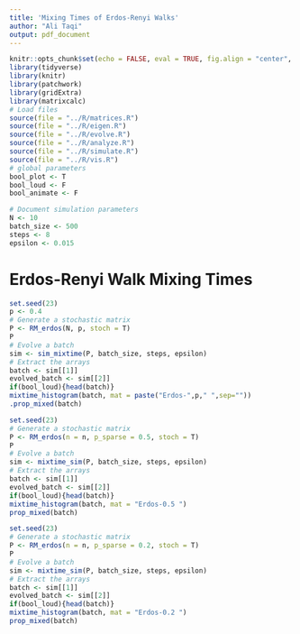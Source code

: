 ```yaml
---
title: 'Mixing Times of Erdos-Renyi Walks'
author: "Ali Taqi"
output: pdf_document
---
```


```r
knitr::opts_chunk$set(echo = FALSE, eval = TRUE, fig.align = "center", fig.height = 4, message = FALSE, warning = FALSE)
library(tidyverse)
library(knitr)
library(patchwork)
library(gridExtra)
library(matrixcalc)
# Load files
source(file = "../R/matrices.R")
source(file = "../R/eigen.R")
source(file = "../R/evolve.R")
source(file = "../R/analyze.R")
source(file = "../R/simulate.R")
source(file = "../R/vis.R")
# global parameters
bool_plot <- T
bool_loud <- F
bool_animate <- F
```

```r
# Document simulation parameters
N <- 10
batch_size <- 500
steps <- 8
epsilon <- 0.015
```


# Erdos-Renyi Walk Mixing Times

```r
set.seed(23)
p <- 0.4
# Generate a stochastic matrix
P <- RM_erdos(N, p, stoch = T)
P
# Evolve a batch
sim <- sim_mixtime(P, batch_size, steps, epsilon)
# Extract the arrays
batch <- sim[[1]]
evolved_batch <- sim[[2]]
if(bool_loud){head(batch)}
mixtime_histogram(batch, mat = paste("Erdos-",p," ",sep=""))
.prop_mixed(batch)
```

\newpage

```r
set.seed(23)
# Generate a stochastic matrix
P <- RM_erdos(n = n, p_sparse = 0.5, stoch = T)
P
# Evolve a batch
sim <- mixtime_sim(P, batch_size, steps, epsilon)
# Extract the arrays
batch <- sim[[1]]
evolved_batch <- sim[[2]]
if(bool_loud){head(batch)}
mixtime_histogram(batch, mat = "Erdos-0.5 ")
prop_mixed(batch)
```

\newpage

```r
set.seed(23)
# Generate a stochastic matrix
P <- RM_erdos(n = n, p_sparse = 0.2, stoch = T)
P
# Evolve a batch
sim <- mixtime_sim(P, batch_size, steps, epsilon)
# Extract the arrays
batch <- sim[[1]]
evolved_batch <- sim[[2]]
if(bool_loud){head(batch)}
mixtime_histogram(batch, mat = "Erdos-0.2 ")
prop_mixed(batch)
```
